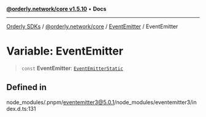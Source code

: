 [**@orderly.network/core v1.5.10**](/sdks/tech-doc/@orderly.network/core/README) • **Docs**

***

[Orderly SDKs](/sdks/tech-doc/packages) / [@orderly.network/core](/sdks/tech-doc/@orderly.network/core/README) / [EventEmitter](/sdks/tech-doc/@orderly.network/core/namespaces/EventEmitter/README) / EventEmitter

# Variable: EventEmitter

> `const` **EventEmitter**: [`EventEmitterStatic`](/sdks/tech-doc/@orderly.network/core/namespaces/EventEmitter/interfaces/EventEmitterStatic)

## Defined in

node\_modules/.pnpm/eventemitter3@5.0.1/node\_modules/eventemitter3/index.d.ts:131
